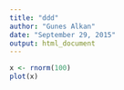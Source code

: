 ```yaml
---
title: "ddd"
author: "Gunes Alkan"
date: "September 29, 2015"
output: html_document
---
```




```r
x <- rnorm(100)
plot(x)
```


